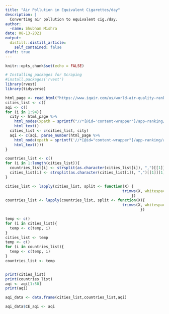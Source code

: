 ```yaml
---
title: "Air Pollution in Equivalent Cigarettes/day"
description: |
  Converting air pollution to equivalent cig./day.
author: 
  -name: Shubham Mishra
date: 08-13-2021
output:
  distill::distill_article:
    self_contained: false
draft: true
---
```



```r
knitr::opts_chunk$set(echo = FALSE)
```

```r
# Installing packages for Scraping
#install.packages('rvest')
library(rvest)
library(tidyverse)
```

```r
html_page <- read_html("https://www.iqair.com/us/world-air-quality-ranking")
cities_list <- c()
aqi <- c()
for (i in 1:94){
  city <- html_page %>% 
    html_nodes(xpath = sprintf("//*[@id='content-wrapper']/app-ranking/app-progressive-container/section[2]/div/div/div[2]/div/div/table/tbody/tr[%s]/td[3]/a", i)) %>%
    html_text()
  cities_list <- c(cities_list, city)
  aqi <- c(aqi, parse_number(html_page %>%
    html_node(xpath = sprintf('//*[@id="content-wrapper"]/app-ranking/app-progressive-container/section[2]/div/div/div[2]/div/div/table/tbody/tr[%d]/td[4]/span', i)) %>%
    html_text()))
}
```
```r
countries_list <- c()
for (i in 1:length(cities_list)){
  countries_list[i] <- strsplit(as.character(cities_list[i]), ",")[[1]][2]
  cities_list[i] <- strsplit(as.character(cities_list[i]), ",")[[1]][1]
}
```

```r
cities_list <- lapply(cities_list, split <- function(X) {
                                                    trimws(X, whitespace = "[ ]")
                                                        })
countries_list <- lapply(countries_list, split <- function(X){
                                                    trimws(X, whitespace =  "[ ]")
                                                            })
```

```r
temp <- c()
for (i in cities_list){
  temp <- c(temp, i)
}
cities_list <- temp
temp <- c()
for (i in countries_list){
  temp <- c(temp, i)
}
countries_list <- temp
```
```r

```

```r
print(cities_list)
print(countries_list)
aqi <- aqi[1:50]
print(aqi)
```
```r
aqi_data <- data.frame(cities_list,countries_list,aqi)
```

```r
aqi_data$CE_aqi <- aqi
```


